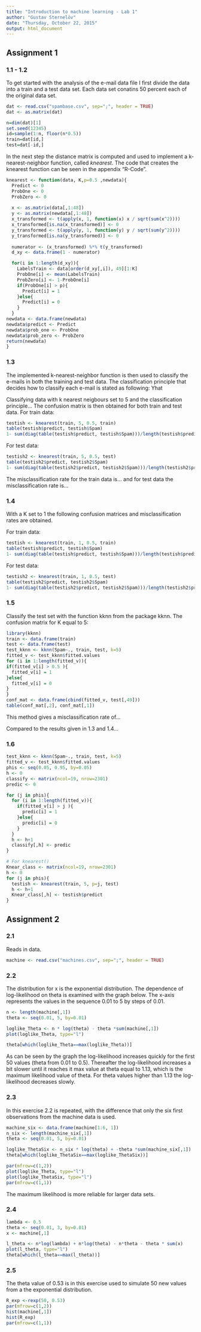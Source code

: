 ```yaml
---
title: "Introduction to machine learning - Lab 1"
author: "Gustav Sternelöv"
date: "Thursday, October 22, 2015"
output: html_document
---
```


## Assignment 1

### 1.1 - 1.2
To get started with the analysis of the e-mail data file I first divide the data into a train and a test data set. Each data set conatins 50 percent each of the original data set.
```r
dat <- read.csv("spambase.csv", sep=";", header = TRUE)
dat <- as.matrix(dat)

n=dim(dat)[1]
set.seed(12345)
id=sample(1:n, floor(n*0.5))
train=dat[id,]
test=dat[-id,]
```

In the next step the distance matrix is computed and used to implement a k-nearest-neighbor function, called *knearest*. The code that creates the knearest function can be seen in the appendix "R-Code". 

```r
knearest <- function(data, K,p=0.5 ,newdata){
  Predict <- 0
  ProbOne <- 0
  ProbZero <- 0
  
  x <- as.matrix(data[,1:48])
  y <- as.matrix(newdata[,1:48])
  x_transformed <- t(apply(x, 1, function(x) x / sqrt(sum(x^2))))
  x_transformed[is.na(x_transformed)] <- 0
  y_transformed <- t(apply(y, 1, function(y) y / sqrt(sum(y^2))))
  y_transformed[is.na(y_transformed)] <- 0
  
  numerator <- (x_transformed) %*% t(y_transformed)
  d_xy <- data.frame(1 - numerator)

  for(i in 1:length(d_xy)){
    LabelsTrain <- data[order(d_xy[,i]), 49][1:K]
    ProbOne[i] <- mean(LabelsTrain)
    ProbZero[i] <- 1-ProbOne[i]
    if(ProbOne[i] > p){
      Predict[i] = 1
    }else{
      Predict[i] = 0
    }
  }
newdata <- data.frame(newdata)
newdata$predict <- Predict
newdata$prob_one <- ProbOne
newdata$prob_zero <- ProbZero
return(newdata)
}
```

### 1.3
The implemented k-nearest-neighbor function is then used to classify the e-mails in both the training and test data. The classification principle that decides how to classify each e-mail is stated as following:
Yhat 

Classifying data with k nearest neigbours set to 5 and the classification principle...
The confusion matrix is then obtained for both train and test data.
For train data: 
```r
testish <- knearest(train, 5, 0.5, train)
table(testish$predict, testish$Spam)
1- sum(diag(table(testish$predict, testish$Spam)))/length(testish$predict)
```
For test data:
```r
testish2 <- knearest(train, 5, 0.5, test)
table(testish2$predict, testish2$Spam)
1- sum(diag(table(testish2$predict, testish2$Spam)))/length(testish2$predict)
```


The misclassification rate for the train data is... and for test data the misclassification rate is...

### 1.4
With a K set to 1 the following confusion matrices and misclassification rates are obtained.

For train data: 
```r
testish <- knearest(train, 1, 0.5, train)
table(testish$predict, testish$Spam)
1- sum(diag(table(testish$predict, testish$Spam)))/length(testish$predict)
```
For test data:
```r
testish2 <- knearest(train, 1, 0.5, test)
table(testish2$predict, testish2$Spam)
1- sum(diag(table(testish2$predict, testish2$Spam)))/length(testish2$predict)
```


### 1.5
Classify the test set with the function kknn from the package kknn. 
The confusion matrix for K equal to 5:

```r
library(kknn)
train <- data.frame(train)
test <- data.frame(test)
test_kknn <- kknn(Spam~., train, test, k=5)
fitted_v <- test_kknn$fitted.values
for (i in 1:length(fitted_v)){
if(fitted_v[i] > 0.5 ){
  fitted_v[i] = 1
}else{
  fitted_v[i] = 0
}
}
conf_mat <- data.frame(cbind(fitted_v, test[,49]))
table(conf_mat[,2], conf_mat[,1])
```

This method gives a misclassification rate of...

Compared to the results given in 1.3 and 1.4...

### 1.6
```r
test_kknn <- kknn(Spam~., train, test, k=5)
fitted_v <- test_kknn$fitted.values
phis <- seq(0.05, 0.95, by=0.05)
h <- 0
classify <- matrix(ncol=19, nrow=2301)
predic <- 0

for (j in phis){
  for (i in 1:length(fitted_v)){
    if(fitted_v[i] > j ){
      predic[i] = 1
    }else{
      predic[i] = 0
    }
  }
  h <- h+1
  classify[,h] <- predic
}

# For knearest()
Knear_class <- matrix(ncol=19, nrow=2301)
h <- 0
for (j in phis){
  testish <- knearest(train, 5, p=j, test)
  h <- h+1
  Knear_class[,h] <- testish$predict
}
```





## Assignment 2
### 2.1
Reads in data. 
```r
machine <- read.csv("machines.csv", sep=";", header = TRUE)
```

### 2.2
The distribution for x is the exponential distribution. 
The dependence of log-likelihood on theta is examined with the graph below. The x-axis represents the values in the sequence 0.01 to 5 by steps of 0.01. 


```r
n <- length(machine[,1])
theta <- seq(0.01, 5, by=0.01)

loglike_Theta <- n * log(theta) - theta *sum(machine[,1])
plot(loglike_Theta, type="l")

theta[which(loglike_Theta==max(loglike_Theta))]
```

As can be seen by the graph the log-likelihood increases quickly for the first 50 values (theta from 0.01 to 0.5). Thereafter the log-likelihood increases a bit slower until it reaches it max value at theta equal to 1.13, which is the maximum likelihood value of theta. For theta values higher than 1.13 the log-likelihood decreases slowly. 

### 2.3

In this exercise 2.2 is repeated, with the difference that only the six first observations from the machine data is used. 
```r
machine_six <- data.frame(machine[1:6, 1])
n_six <- length(machine_six[,1])
theta <- seq(0.01, 5, by=0.01)

loglike_ThetaSix <- n_six * log(theta) + -theta *sum(machine_six[,1])
theta[which(loglike_ThetaSix==max(loglike_ThetaSix))]

par(mfrow=c(1,2))
plot(loglike_Theta, type="l")
plot(loglike_ThetaSix, type="l")
par(mfrow=c(1,1))
```

The maximum likelihood is more reliable for larger data sets. 

### 2.4

```r
lambda <- 0.5
theta <- seq(0.01, 3, by=0.01)
x <- machine[,1]

l_theta <- n*log(lambda) + n*log(theta) - n*theta - theta * sum(x)
plot(l_theta, type="l")
theta[which(l_theta==max(l_theta))]
```

### 2.5

The theta value of 0.53 is in this exercise used to simulate 50 new values from a the exponential distribution. 

```r
R_exp <-rexp(50, 0.53)
par(mfrow=c(1,2))
hist(machine[,1])
hist(R_exp)
par(mfrow=c(1,1))
```
